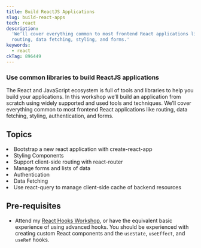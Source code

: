```yaml
---
title: Build ReactJS Applications
slug: build-react-apps
tech: react
description:
  'We’ll cover everything common to most frontend React applications like
  routing, data fetching, styling, and forms.'
keywords:
  - react
ckTag: 896449
---
```



### Use common libraries to build ReactJS applications

The React and JavaScript ecosystem is full of tools and libraries to help you
build your applications. In this workshop we’ll build an application from
scratch using widely supported and used tools and techniques. We’ll cover
everything common to most frontend React applications like routing, data
fetching, styling, authentication, and forms.

## Topics

<List>
  <Li check>Bootstrap a new react application with create-react-app</Li>
  <Li check>Styling Components</Li>
  <Li check>Support client-side routing with react-router</Li>
  <Li check>Manage forms and lists of data</Li>
  <Li check>Authentication</Li>
  <Li check>Data Fetching</Li>
  <Li check>
    Use react-query to manage client-side cache of backend resources
  </Li>
</List>

## Pre-requisites

- Attend my [React Hooks Workshop](/workshops/advanced-react-hooks), or have the
  equivalent basic experience of using advanced hooks. You should be experienced
  with creating custom React components and the `useState`, `useEffect`, and
  `useRef` hooks.

